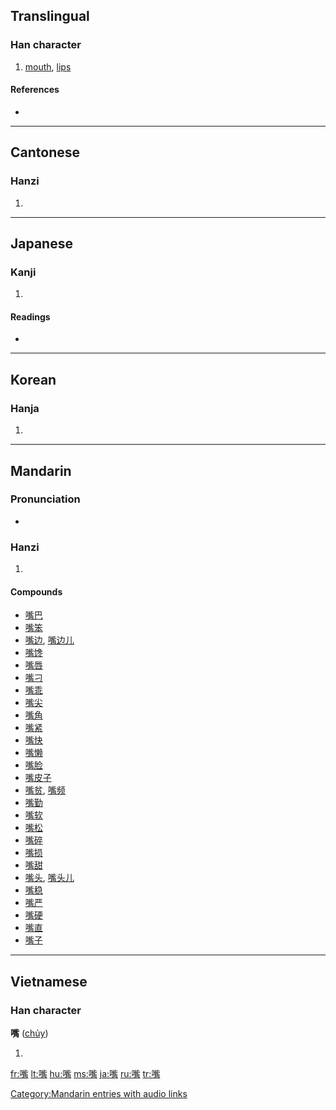 {{also|咀}}
==Translingual==

===Han character===
{{Han char|rn=30|rad=口|as=12|sn=15|four=6102<sub>7</sub>|canj=口卜心月 (RYPB)}}

# [[mouth]], [[lips]]

====References====
* {{Han ref|kx=0207.100|dkj=04256|dj=0430.080|hdz=10689.150|uh=5634|ud=22068|bh=BC4C|bd=48204}}

----

==Cantonese==

===Hanzi===
{{yue-hanzi|jyut=|y=jeui2}}

# {{defn|Cantonese|sort=口12}}

----

==Japanese==

===Kanji===
{{ja-kanji|grade=|rs=口12}}

# {{defn|Japanese}}

====Readings====
* {{ja-readings|on=[[し]] (shi)|kun=[[くちばし]] (kuchibashi)}}

----

==Korean==

===Hanja===
{{ko-hanja|hangeul=취|rv=chwi|mr=ch'wi}}

# {{defn|Korean|sort=口12}}

----

==Mandarin==

===Pronunciation===
* {{audio|zh-zuǐ.ogg|audio}}

===Hanzi===
{{cmn-hanzi|pin=[[zuǐ]] ([[zui3]])|wg=tsui<sup>3</sup>}}

# {{defn|Mandarin|sort=口12}}

====Compounds====
* [[嘴巴]]
* [[嘴笨]]
* [[嘴边]], [[嘴边儿]]
* [[嘴馋]]
* [[嘴唇]]
* [[嘴刁]]
* [[嘴乖]]
* [[嘴尖]]
* [[嘴角]]
* [[嘴紧]]
* [[嘴快]]
* [[嘴懒]]
* [[嘴脸]]
* [[嘴皮子]]
* [[嘴贫]], [[嘴频]]
* [[嘴勤]]
* [[嘴软]]
* [[嘴松]]
* [[嘴碎]]
* [[嘴损]]
* [[嘴甜]]
* [[嘴头]], [[嘴头儿]]
* [[嘴稳]]
* [[嘴严]]
* [[嘴硬]]
* [[嘴直]]
* [[嘴子]]

[[Category:Mandarin entries with audio links]]

----

==Vietnamese==

===Han character===
'''嘴''' ([[chủy]])<!--or should it be chuỷ?-->

# {{defn|Vietnamese|sort=口12}}

[[fr:嘴]]
[[lt:嘴]]
[[hu:嘴]]
[[ms:嘴]]
[[ja:嘴]]
[[ru:嘴]]
[[tr:嘴]]